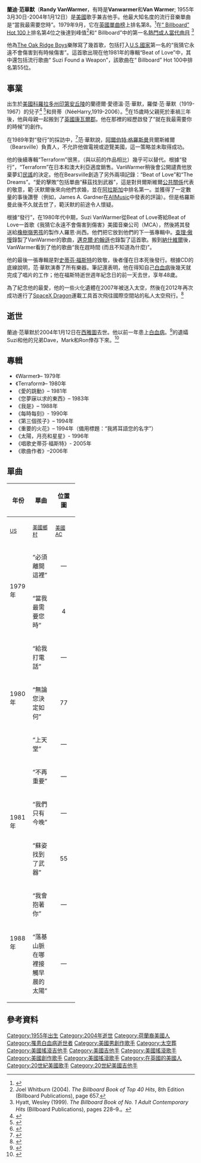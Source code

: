 {{Infobox musical artist<!-- See Wikipedia:WikiProject Musicians -->
|name=蘭迪·范·華默<br>Randy Van Warmer
|image=
|caption=
|image_size =
|background= solo_singer
|birth_name =蘭德爾·愛德溫·范·華默<br>Randall Edwin Van Wormer
|alias=
|birth_date = {{birth date|1955|3|30}}
|birth_place = {{USA}}[[科羅拉多州|科羅拉多州]][[印第安丘陵_(科羅拉多州)|印第安丘陵]]
|death_date = {{death date and age|2004|01|12|1955|03|30}}
|death_place = {{USA}}[[華盛頓州|華盛頓州]][[西雅圖_(華盛頓州)|西雅圖]]
|origin= {{USA}}[[紐約州|紐約州]][[伍德斯托克|伍德斯托克]]<ref>{{cite web | last = Ankeny | first = Jason | title = Biography | work = Billboard | publisher = Rovi Corp. | url = http://www.billboard.com/artist/361364/randy-vanwarmer/biography | access-date = 2017年9月8日 | archive-date = 2019年4月26日 | archive-url = https://web.archive.org/web/20190426032135/https://www.billboard.com/artist/361364/randy-vanwarmer/biography | dead-url = no }}</ref>
|instrument=
|genre= [[軟搖滾|軟搖滾]]<ref>{{cite book|first1=Don|last1=Breithaupt|first2=Jeff|last2=Breithaupt|year=2000|title=Night Moves: Pop Music in the Late '70s|publisher=馬丁出版社|isbn=978-0-312-19821-3|chapter=亞麻·軟搖滾|chapter-url=https://books.google.com/books?id=kh04AwAAQBAJ&pg=PT145|access-date=2021-02-25|archive-date=2021-05-09|archive-url=https://web.archive.org/web/20210509215628/https://books.google.com/books?id=kh04AwAAQBAJ&pg=PT145|dead-url=no}}</ref>
|occupation=音樂家，歌手，詞曲作者
|years_active = 1978–2004
|religion = 未知
|label= [[貝斯維爾唱片|貝斯維爾唱片]]
|related_acts =
|current_members =
|past_members =
|}}

'''蘭迪·范華默'''（'''Randy VanWarmer'''，有時是'''Vanwarmer'''和'''Van Warmer'''; 1955年3月30日-2004年1月12日）是[[美國|美國]]歌手兼吉他手。他最大知名度的流行音樂單曲是“當我最需要您時”。1979年9月，它在[[英國單曲榜|英國單曲榜]]上排名第8。<ref>{{cite web|url=https://www.officialcharts.com/search/singles/I+Just+Cant+Be+Happy+Today|title =I Just Can't Be Happy Today | full Official Chart History | Official Charts Company|website=Officialcharts.com}}</ref>在[[Billboard_Hot_100|“ Billboard” Hot 100]]上排名第4位之後達到峰值<ref>Joel Whitburn (2004). ''The Billboard Book of Top 40 Hits'', 8th Edition (Billboard Publications), page 657.</ref>和“ Billboard”中的第一名[[熱門成人當代曲目|熱門成人當代曲目]] <ref>Hyatt, Wesley (1999). ''The Billboard Book of No. 1 Adult Contemporary Hits'' (Billboard Publications), pages 228–9.。</ref>

他為[[The_Oak_Ridge_Boys|The Oak Ridge Boys]]樂隊寫了幾首歌，包括打入[[Hot_Country_Songs|U.S.國家]]第一名的“我猜它永遠不會傷害到有時候傷害”。這首歌出現在他1981年的專輯“Beat of Love”中，其中還包括流行歌曲“ Suzi Found a Weapon”，該歌曲在“ Billboard” Hot 100中排名第55位。

==事業==
出生於[[美國|美國]][[科羅拉多州|科羅拉多州]][[印第安丘陵_(科羅拉多州)|印第安丘陵]]的蘭德爾·愛德溫·范·華默，羅傑·范·華默（1919-1967）的兒子<ref>{{cite web|url=https://familysearch.org/ark://61903/1:1:XQKS-L2S|title=Hyatt, Wesley (1999). ''The Billboard Book of No. 1 Adult Contemporary Hits'' (Billboard Publications), pages 228–9.| website = Familysearch.org}}</ref> <ref>{{cite web|url=https://www.geni.com/people/Roger-VanWarmer/6000000011195371525|title=Roger VanWarmer|website=Geni.com|access-date=2021-02-25|archive-date=2019-04-16|archive-url=https://web.archive.org/web/20190416130347/https://www.geni.com/people/Roger-VanWarmer/6000000011195371525|dead-url=no}}</ref>和貝蒂（NéeHarry,1919-2006）。<ref>{{cite web|url=https://www.geni.com/people/Elizabeth-Betsy-VanWarmer/6000000011195419440|title=Elizabeth (Betsy) Haynie VanWarmer|website=Geni.com|access-date=2021-02-25|archive-date=2019-04-16|archive-url=https://web.archive.org/web/20190416125307/https://www.geni.com/people/Elizabeth-Betsy-VanWarmer/6000000011195419440|dead-url=no}}</ref>在15歲時父親死於車禍三年後，他與母親一起搬到了[[英國|英國]][[康瓦爾郡|康瓦爾郡]]。他在那裡的經歷啟發了“就在我最需要你的時候”的創作。

在1989年對“發行”的採訪中，<ref>{{cite web|last=Drachman|first=Steven|title=Randy VanWarmer歌后的生活|url=http://www.wix.com/stevendrachman/journalism#!personalities|publisher=Release|access-date=2012年2月5日}}{{Dead link}}</ref>范·華默說，[[阿爾伯特·格羅斯曼|阿爾伯特·格羅斯曼]]貝爾斯維爾（Bearsville）負責人，不允許他做電視或遊覽美國，這一策略並未取得成功。

他的後續專輯“Terraform”很黑，（與以前的作品相比）幾乎可以替代。根據“發行”，“Terraform”在日本和澳大利亞適度銷售。VanWarmer稍後會公開譴責他放棄夢幻[[民謠|民謠]]的決定。他在Bearsville創造了另外兩項記錄：“Beat of Love”和“The Dreams”。“愛的擊敗”包括單曲“蘇茲找到武器”，這是對貝爾斯維爾[[公共關係|公共關係]]代表的敬意，範·沃默爾後來向他們求婚，並在[[阿拉斯加|阿拉斯加]]中排名第一。並獲得了一定數量的事後讚譽（例如，James A. Gardner在[[AllMusic|AllMusic]]中發表的評論）。但是格羅斯曼此後不久就去世了，範沃默的前途令人懷疑。

根據“發行”，在1980年代中期，Suzi VanWarmer從Beat of Love寄給Beat of Love一首歌《我猜它永遠不會傷害到傷害》美國音樂公司（MCA），然後將其發送給[[橡樹嶺男孩|橡樹嶺男孩]]的製作人羅恩·尚西。他們把它放到他們的下一張專輯中。[[查理·傲慢|查理·傲慢]]錄製了VanWarmer的歌曲，[[邁克爾·約翰遜_(歌手)|邁克爾·約翰遜]]也錄製了這首歌。搬到[[納什維爾|納什維爾]]後，VanWarmer看到了他的歌曲“我在趕時間 (而且不知道為什麼)”。

他的最後一張專輯是對[[史蒂芬·福斯特|史蒂芬·福斯特]]的致敬，後者僅在日本死後發行。根據CD的底線說明，范·華默演奏了所有樂器。筆記還表明，他在得知自己[[白血病|白血病]]後幾天就完成了唱片的工作；他在福斯特逝世週年紀念日的前一天去世，享年48歲。

為了紀念他的最愛，他的一些火化遺體在2007年被送入太空，然後在2012年再次成功進行了[[SpaceX_Dragon|SpaceX Dragon]]運載工具首次飛往國際空間站的私人太空飛行。<ref>{{cite web|url=https://www.cnn.com/2012/05/24/showbiz/spacex-scottys-ashes/index.html|title=Ashes of 'Star Trek' actor on private rocket|author1=John Zarella|author2=Tom Cohen|website=Cnn.com|access-date=2021-02-25|archive-date=2021-03-24|archive-url=https://web.archive.org/web/20210324133203/https://www.cnn.com/2012/05/24/showbiz/spacex-scottys-ashes/index.html|dead-url=no}}</ref>

==逝世==
蘭迪·范華默於2004年1月12日在[[西雅圖|西雅圖]]去世。他以前一年患上[[白血病|白血病]]。<ref>{{cite news|title=Randy VanWarmer, 48; Singer, Country Songwriter|url=http://articles.latimes.com/2004/jan/15/local/me-vanwarmer15|newspaper=《[[洛杉磯時報|洛杉磯時報]]》|access-date=2017年2月16日|date=2004年1月15日|archive-date=2017年2月17日|archive-url=https://web.archive.org/web/20170217064226/http://articles.latimes.com/2004/jan/15/local/me-vanwarmer15|dead-url=no}}</ref>的遺孀Suzi和他的兄弟Dave，Mark和Ron倖存下來。<ref>{{cite web|url=http://www.celestis.com/participants-testimonials/randy-vanwarmer/|title=Randy VanWarmer |Memorial Spaceflights|website=Celestis.com|access-date=2021-02-25|archive-date=2019-04-16|archive-url=https://web.archive.org/web/20190416125308/https://www.celestis.com/participants-testimonials/randy-vanwarmer/|dead-url=no}}</ref>

==專輯==
*《Warmer》– 1979年
*《Terraform》– 1980年
*《愛的跳動》– 1981年
*《您夢寐以求的東西》– 1983年
*《我是》– 1988年
*《每時每刻》-  1990年
*《第三個孩子》– 1994年
*《重要的火花》– 1994年（備用標題：“我將耳語您的名字”）
*《太陽，月亮和星星》- 1996年
*《唱歌史蒂芬·福斯特》- 2005年
*《歌曲作者》–2006年

==單曲==
{|class="wikitable"
|-
!rowspan="2"|年份
!rowspan="2"|單曲
!colspan="7"|位置圖
|-
!width="45"|<small>[[Billboard_Hot_100|US]]</small>
!width="45"|<small>[[熱門鄉村歌曲|美國鄉村]]</small>
!width="45"|<small>[[熱門成人當代音樂|美國AC]]</small>
!width="45"|<small>[[Canadian_Singles_Chart|CAN]]</small>
!width="45"|<small>可以交流電</small>
!width="45"|<small>[[UK_Singles_Chart|UK]]</small>
!width="45"|<small>[[肯特音樂報導|AUS]]</small> <ref>{{cite book|last=Kent|first=David|author-link=David Kent (historian)| title =Australian Chart Book 1970–1992|edition=illustrated|publisher=Australian Chart Book| location =聖艾夫斯，新南威爾士州|year=1993|isbn=0-646-11917-6|page = 320}}</ref>
|-
|rowspan=2|1979年
|“必須離開這裡”
|align=center|—
|align=center|—
|align=center|—
|align=center|—
|align=center|—
|align=center|—
|align=center|—
|-
|“當我最需要您時”
|align=center|4
|align=center|71
|align=center|1
|align=center|32
|align=center|5
|align=center|8
|align=center|17
|-
|rowspan=3|1980年
|“給我打電話”
|align=center|—
|align=center|—
|align=center|—
|align=center|—
|align=center|—
|align=center|—
|align=center|—
|-
|“無論您決定如何”
|align=center|77
|align=center|—
|align=center|—
|align=center|—
|align=center|—
|align=center|—
|align=center|—
|-
|“上天堂”
|align=center|—
|align=center|—
|align=center|—
|align=center|—
|align=center|—
|align=center|—
|align=center|—
|-
|rowspan=3|1981年
|“不再重要”
|align=center|—
|align=center|—
|align=center|—
|align=center|—
|align=center|—
|align=center|—
|align=center|—
|-
|“我們只有今晚”
|align=center|—
|align=center|—
|align=center|—
|align=center|—
|align=center|—
|align=center|—
|align=center|92
|-
|“蘇姿找到了武器”
|align=center| 55
|align=center| —
|align=center| —
|align=center| —
|align=center| —
|align=center| —
|align=center| 88
|-
|rowspan=2| 1988年
|“我會抱著你”
|align= center | —
|align = center | 53
|align = center | —
|align = center | —
|align = center | —
|align = center | —
|align = center | —
|-
|“落基山脈在哪裡接觸早晨的太陽”
|align = center | —
|align = center | 72
|align = center | —
|align = center | —
|align = center | —
|align = center | —
|align = center | —
|}

==參考資料==
{{reflist}}

{{Authority control}}

{{DEFAULTSORT:VanWarmer,Randy}}

[[Category:1955年出生|Category:1955年出生]]
[[Category:2004年逝世|Category:2004年逝世]]
[[Category:荷蘭裔美國人|Category:荷蘭裔美國人]]
[[Category:罹患白血病逝世者|Category:罹患白血病逝世者]]
[[Category:美國男創作歌手|Category:美國男創作歌手]]
[[Category:太空葬|Category:太空葬]]
[[Category:美國搖滾吉他手|Category:美國搖滾吉他手]]
[[Category:美國吉他手|Category:美國吉他手]]
[[Category:美國搖滾歌手|Category:美國搖滾歌手]]
[[Category:美國創作歌手|Category:美國創作歌手]]
[[Category:美國搖滾歌手|Category:美國搖滾歌手]]
[[Category:在英國的美國人|Category:在英國的美國人]]
[[Category:20世紀美國歌手|Category:20世紀美國歌手]]
[[Category:20世紀美國吉他手|Category:20世紀美國吉他手]]